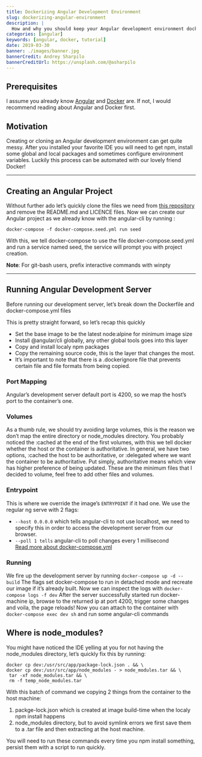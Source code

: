 ```yaml
---
title: Dockerizing Angular Development Environment
slug: dockerizing-angular-environment
description: |
  How and why you should keep your Angular development environment dockerized
categories: [angular]
keywords: [angular, docker, tutorial]
date: 2019-03-30
banner: ./images/banner.jpg
bannerCredit: Andrey Sharpilo
bannerCreditUrl: https://unsplash.com/@asharpilo
---
```


## Prerequisites

I assume you already know [Angular](https://angular.io/) and [Docker](https://www.docker.com/) are.
If not, I would recommend reading about Angular and Docker first.

## Motivation

Creating or cloning an Angular development environment can get quite messy.
After you installed your favorite IDE you will need to get npm, install some global and local packages and sometimes configure environment variables.
Luckily this process can be automated with our lovely friend Docker!

---

## Creating an Angular Project

Without further ado let’s quickly clone the files we need from [this repository](https://github.com/talohana/angular-docker-dev-environment)
and remove the README.md and LICENCE files.
Now we can create our Angular project as we already know with the
angular-cli by running :

`docker-compose -f docker-compose.seed.yml run seed`

With this, we tell docker-compose to use the file docker-compose.seed.yml and run a service named seed, the service will prompt you with project creation.

**Note**: For git-bash users, prefix interactive commands with winpty

---

## Running Angular Development Server

Before running our development server, let’s break down the
Dockerfile and docker-compose.yml files

This is pretty straight forward, so let’s recap this quickly

- Set the base image to be the latest node:alpine for minimum image size
- Install @angular/cli globally, any other global tools goes into this layer
- Copy and install localy npm packages
- Copy the remaining source code, this is the layer that changes the most.
- It’s important to note that there is a .dockerignore file that prevents certain file and file formats from being copied.

### Port Mapping

Angular’s development server default port is 4200, so we map the host’s port to the container’s one.

### Volumes

As a thumb rule, we should try avoiding large volumes, this is the reason we don’t map the entire directory or node_modules directory.
You probably noticed the :cached at the end of the first volumes, with this we tell docker whether the host or the container is authoritative.
In general, we have two options, :cached the host to be authoritative, or :delegated where we want the container to be authoritative.
Put simply, authoritative means which view has higher preference of being updated.
These are the minimum files that I decided to volume, feel free to add other files and volumes.

### Entrypoint

This is where we override the image’s `ENTRYPOINT` if it had one.
We use the regular ng serve with 2 flags:

- `--host 0.0.0.0` which tells angular-cli to not use localhost, we need to specify this in order to access the development server from our browser.
- `--poll 1 tells` angular-cli to poll changes every 1 millisecond  
  [Read more about docker-compose.yml](https://docs.docker.com/compose/compose-file/)

### Running

We fire up the development server by running
`docker-compose up -d --build`
The flags set docker-compose to run in detached mode and recreate our image if it’s already built.
Now we can inspect the logs with `docker-compose logs -f dev`
After the server successfully started run docker-machine ip, browse to the returned ip at port 4200, trigger some changes and voila, the page reloads!
Now you can attach to the container with `docker-compose exec dev sh` and run some angular-cli commands

## Where is node_modules?

You might have noticed the IDE yelling at you for not having the
node_modules directory, let’s quickly fix this by running:

```shell
docker cp dev:/usr/src/app/package-lock.json . && \
docker cp dev:/usr/src/app/node_modules - > node_modules.tar && \
 tar -xf node_modules.tar && \
 rm -f temp_node_modules.tar
```

With this batch of command we copying 2 things from the container to the host machine:

1. packge-lock.json which is created at image build-time when the localy npm install happens
2. node_modules directory, but to avoid symlink errors we first save them
   to a .tar file and then extracting at the host machine.

You will need to run these commands every time you npm install something, persist them with a script to run quickly.
